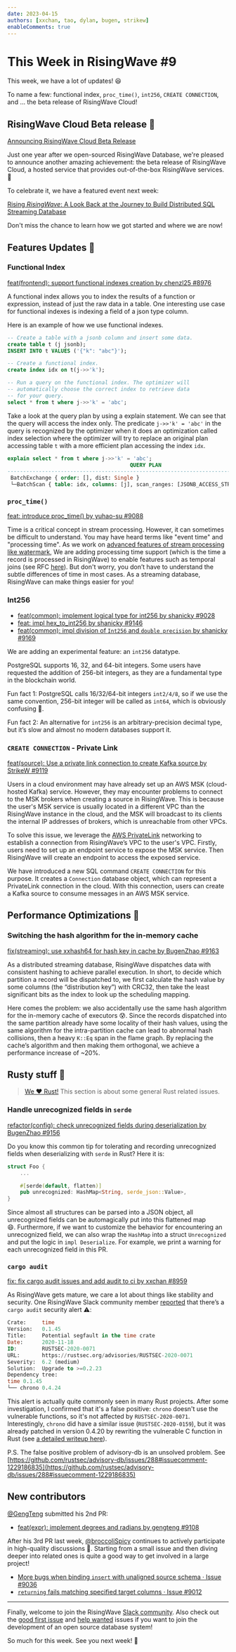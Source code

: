```yaml
---
date: 2023-04-15
authors: [xxchan, tao, dylan, bugen, strikew]
enableComments: true 
---
```


# This Week in RisingWave #9

This week, we have a lot of updates! 😆

To name a few: functional index, `proc_time()`, `int256`, `CREATE CONNECTION`, and ... the beta release of RisingWave Cloud!

<!--truncate-->

## RisingWave Cloud Beta release 🚀

[Announcing RisingWave Cloud Beta Release](https://www.risingwave.com/blog/announcing-risingwave-cloud-beta-release/)

Just one year after we open-sourced RisingWave Database, we're pleased to announce another amazing achievement: the beta release of RisingWave Cloud, a hosted service that provides out-of-the-box RisingWave services. 🫡

To celebrate it, we have a featured event next week:

[Rising *RisingWave*: A Look Back at the Journey to Build Distributed SQL Streaming Database](https://www.risingwave.com/event/streaming-stories-5/)

Don't miss the chance to learn how we got started and where we are now!

## Features Updates 🌟

### Functional Index

[feat(frontend): support functional indexes creation by chenzl25 #8976](https://github.com/risingwavelabs/risingwave/pull/8976)

A functional index allows you to index the results of a function or expression, instead of just the raw data in a table. One interesting use case for functional indexes is indexing a field of a json type column.

Here is an example of how we use functional indexes.

```sql
-- Create a table with a jsonb column and insert some data.
create table t (j jsonb);
INSERT INTO t VALUES ('{"k": "abc"}');

-- Create a functional index.
create index idx on t(j->>'k');

-- Run a query on the functional index. The optimizer will
-- automatically choose the correct index to retrieve data
-- for your query.
select * from t where j->>'k' = 'abc';
```

Take a look at the query plan by using a explain statement. We can see that the query will access the index only. The predicate `j->>'k' = 'abc'` in the query is recognized by the optimizer when it does an optimization called index selection where the optimizer will try to replace an original plan accessing table `t` with a more efficient plan accessing the index `idx`.

```sql
explain select * from t where j->>'k' = 'abc';
                                       QUERY PLAN
-----------------------------------------------------------------------------------------
 BatchExchange { order: [], dist: Single }
 └─BatchScan { table: idx, columns: [j], scan_ranges: [JSONB_ACCESS_STR = Utf8("abc")] }
```

### `proc_time()`

[feat: introduce proc_time() by yuhao-su #9088](https://github.com/risingwavelabs/risingwave/pull/9088)

Time is a critical concept in stream processing. However, it can sometimes be difficult to understand. You may have heard terms like "event time" and "processing time". As we work on [advanced features of stream processing like watermark](https://this-week-in-risingwave.vercel.app/newsletter/7#band-join), We are adding processing time support (which is the time a record is processed in RisingWave) to enable features such as temporal joins (see RFC [here](https://github.com/risingwavelabs/rfcs/blob/main/rfcs/0049-temporal-join.md)). But don't worry, you don’t have to understand the subtle differences of time in most cases. As a streaming database, RisingWave can make things easier for you!

### Int256

- [feat(common): implement logical type for int256 by shanicky #9028](https://github.com/risingwavelabs/risingwave/pull/9028)
- [feat: impl hex_to_int256 by shanicky #9146](https://github.com/risingwavelabs/risingwave/pull/9146)
- [feat(common): impl division of `Int256` and `double precision` by shanicky #9169](https://github.com/risingwavelabs/risingwave/pull/9169#event-8997516699)

We are adding an experimental feature: an `int256` datatype. 

PostgreSQL supports 16, 32, and 64-bit integers. Some users have requested the addition of 256-bit integers, as they are a fundamental type in the blockchain world. 

Fun fact 1: PostgreSQL calls 16/32/64-bit integers `int2/4/8`, so if we use the same convention, 256-bit integer will be called as `int64`, which is obviously confusing 🤣.

Fun fact 2: An alternative for `int256` is an arbitrary-precision decimal type, but it’s slow and almost no modern databases support it.

### `CREATE CONNECTION` **-** Private Link

[feat(source): Use a private link connection to create Kafka source by StrikeW #9119](https://github.com/risingwavelabs/risingwave/pull/9119#pullrequestreview-1382526344)

Users in a cloud environment may have already set up an AWS MSK (cloud-hosted Kafka) service. However, they may encounter problems to connect to the MSK brokers when creating a source in RisingWave. This is because the user's MSK service is usually located in a different VPC than the RisingWave instance in the cloud, and the MSK will broadcast to its clients the internal IP addresses of brokers, which is unreachable from other VPCs.

To solve this issue, we leverage the [AWS PrivateLink](https://docs.aws.amazon.com/vpc/latest/privatelink/privatelink-share-your-services.html) networking to establish a connection from RisingWave’s VPC to the user's VPC. Firstly, users need to set up an endpoint service to expose the MSK service. Then RisingWave will create an endpoint to access the exposed service.

We have introduced a new SQL command `CREATE CONNECTION` for this purpose. It creates a `Connection` database object, which can represent a PrivateLink connection in the cloud. With this connection, users can create a Kafka source to consume messages in an AWS MSK service.

## Performance Optimizations 💪

### Switching the hash algorithm for the in-memory cache

[fix(streaming): use xxhash64 for hash key in cache by BugenZhao #9163](https://github.com/risingwavelabs/risingwave/pull/9163#issuecomment-1506785975)

As a distributed streaming database, RisingWave dispatches data with consistent hashing to achieve parallel execution. In short, to decide which partition a record will be dispatched to, we first calculate the hash value by some columns (the “distribution key”) with CRC32, then take the least significant bits as the index to look up the scheduling mapping.

Here comes the problem: we also accidentally use the same hash algorithm for the in-memory cache of executors 😰. Since the records dispatched into the same partition already have some locality of their hash values, using the same algorithm for the intra-partition cache can lead to abnormal hash collisions, then a heavy `K::Eq` span in the flame graph. By replacing the cache’s algorithm and then making them orthogonal, we achieve a performance increase of ~20%.

## Rusty stuff 🦀️

> [We ❤️ Rust!](https://www.risingwave-labs.com/blog/building-a-cloud-database-from-scratch-why-we-moved-from-cpp-to-rust/) This section is about some general Rust related issues.
> 

### Handle unrecognized fields in `serde`

[refactor(config): check unrecognized fields during deserialization by BugenZhao #9156](https://github.com/risingwavelabs/risingwave/pull/9156#issuecomment-1506821854)

Do you know this common tip for tolerating and recording unrecognized fields when deserializing with `serde` in Rust? Here it is:

```rust
struct Foo {
	...

	#[serde(default, flatten)]
	pub unrecognized: HashMap<String, serde_json::Value>,
}
```

Since almost all structures can be parsed into a JSON object, all unrecognized fields can be automagically put into this flattened map 😄. Furthermore, if we want to customize the behavior for encountering an unrecognized field, we can also wrap the `HashMap` into a struct `Unrecognized` and put the logic in `impl Deserialize`. For example, we print a warning for each unrecognized field in this PR.

### **`cargo audit`**

[fix: fix cargo audit issues and add audit to ci by xxchan #8959](https://github.com/risingwavelabs/risingwave/pull/8959)

As RisingWave gets mature, we care a lot about things like stability and security. One RisingWave Slack community member [reported](https://risingwave-community.slack.com/archives/C03AJP01QVC/p1680303180145629) that there’s a `cargo audit` security alert ⚠️:

```sql
Crate:     time
Version:   0.1.45
Title:     Potential segfault in the time crate
Date:      2020-11-18
ID:        RUSTSEC-2020-0071
URL:       https://rustsec.org/advisories/RUSTSEC-2020-0071
Severity:  6.2 (medium)
Solution:  Upgrade to >=0.2.23
Dependency tree:
time 0.1.45
└── chrono 0.4.24
```

This alert is actually quite commonly seen in many Rust projects. After some investigation, I confirmed that it's a false positive: `chrono` doesn't use the vulnerable functions, so it's not affected by `RUSTSEC-2020-0071`. Interestingly, `chrono` did have a similar issue (`RUSTSEC-2020-0159`), but it was already patched in version 0.4.20 by rewriting the vulnerable C function in Rust (see [a detailed writeup here](https://github.com/time-rs/time/issues/293#issuecomment-946382614)).

P.S. The false positive problem of advisory-db is an unsolved problem. See [https://github.com/rustsec/advisory-db/issues/288#issuecomment-1229186835](https://github.com/rustsec/advisory-db/issues/288#issuecomment-1229186835)

## New contributors

[@GengTeng](https://github.com/gengteng) submitted his 2nd PR:

- [feat(expr): implement degrees and radians by gengteng #9108](https://github.com/risingwavelabs/risingwave/pull/9108)

After his 3rd PR last week, [@broccoliSpicy](https://github.com/broccoliSpicy) continues to actively participate in high-quality discussions 🫶. Starting from a small issue and then diving deeper into related ones is quite a good way to get involved in a large project!

- [More bugs when binding `insert` with unaligned source schema · Issue #9036](https://github.com/risingwavelabs/risingwave/issues/9036)
- [`returning` fails matching specified target columns · Issue #9012](https://github.com/risingwavelabs/risingwave/issues/9012)

---

Finally, welcome to join the RisingWave [Slack community](https://join.slack.com/t/risingwave-community/shared_invite/zt-120rft0mr-d8uGk3d~NZiZAQWPnElOfw). Also check out the [good first issue](https://github.com/risingwavelabs/risingwave/contribute) and [help wanted](https://github.com/risingwavelabs/risingwave/issues?q=is%3Aopen+sort%3Aupdated-desc+label%3A%22help+wanted%22) issues if you want to join the development of an open source database system!

So much for this week. See you next week! 🤗